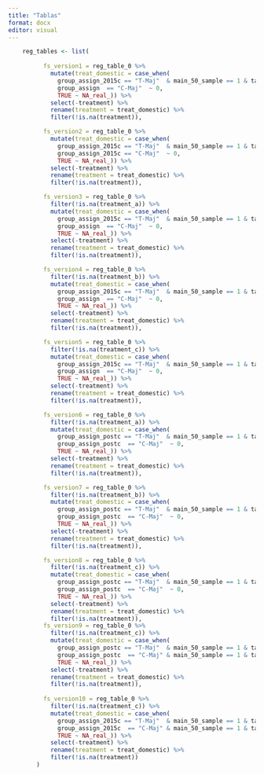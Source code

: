 ```yaml
---
title: "Tablas"
format: docx
editor: visual
---
```


```r
    reg_tables <- list(
          
          fs_version1 = reg_table_0 %>%
            mutate(treat_domestic = case_when(
              group_assign_2015c == "T-Maj"  & main_50_sample == 1 & tasa_ir > 0  ~ 1,
              group_assign  == "C-Maj"  ~ 0,
              TRUE ~ NA_real_)) %>%
            select(-treatment) %>%
            rename(treatment = treat_domestic) %>%
            filter(!is.na(treatment)),

          fs_version2 = reg_table_0 %>%
            mutate(treat_domestic = case_when(
              group_assign_2015c == "T-Maj"  & main_50_sample == 1 & tasa_ir > 0  ~ 1,
              group_assign_2015c == "C-Maj"  ~ 0,
              TRUE ~ NA_real_)) %>%
            select(-treatment) %>%
            rename(treatment = treat_domestic) %>%
            filter(!is.na(treatment)),

          fs_version3 = reg_table_0 %>%
            filter(!is.na(treatment_a)) %>%
            mutate(treat_domestic = case_when(
              group_assign_2015c == "T-Maj"  & main_50_sample == 1 & tasa_ir > 0  ~ 1,
              group_assign  == "C-Maj"  ~ 0,
              TRUE ~ NA_real_)) %>%
            select(-treatment) %>%
            rename(treatment = treat_domestic) %>%
            filter(!is.na(treatment)),

          fs_version4 = reg_table_0 %>%
            filter(!is.na(treatment_b)) %>%
            mutate(treat_domestic = case_when(
              group_assign_2015c == "T-Maj"  & main_50_sample == 1 & tasa_ir > 0  ~ 1,
              group_assign  == "C-Maj"  ~ 0,
              TRUE ~ NA_real_)) %>%
            select(-treatment) %>%
            rename(treatment = treat_domestic) %>%
            filter(!is.na(treatment)),

          fs_version5 = reg_table_0 %>%
            filter(!is.na(treatment_c)) %>%
            mutate(treat_domestic = case_when(
              group_assign_2015c == "T-Maj"  & main_50_sample == 1 & tasa_ir > 0  ~ 1,
              group_assign  == "C-Maj"  ~ 0,
              TRUE ~ NA_real_)) %>%
            select(-treatment) %>%
            rename(treatment = treat_domestic) %>%
            filter(!is.na(treatment)),

          fs_version6 = reg_table_0 %>%
            filter(!is.na(treatment_a)) %>%
            mutate(treat_domestic = case_when(
              group_assign_postc == "T-Maj"  & main_50_sample == 1 & tasa_ir > 0  ~ 1,
              group_assign_postc  == "C-Maj"  ~ 0,
              TRUE ~ NA_real_)) %>%
            select(-treatment) %>%
            rename(treatment = treat_domestic) %>%
            filter(!is.na(treatment)),

          fs_version7 = reg_table_0 %>%
            filter(!is.na(treatment_b)) %>%
            mutate(treat_domestic = case_when(
              group_assign_postc == "T-Maj"  & main_50_sample == 1 & tasa_ir > 0  ~ 1,
              group_assign_postc  == "C-Maj"  ~ 0,
              TRUE ~ NA_real_)) %>%
            select(-treatment) %>%
            rename(treatment = treat_domestic) %>%
            filter(!is.na(treatment)),

          fs_version8 = reg_table_0 %>%
            filter(!is.na(treatment_c)) %>%
            mutate(treat_domestic = case_when(
              group_assign_postc == "T-Maj"  & main_50_sample == 1 & tasa_ir > 0  ~ 1,
              group_assign_postc  == "C-Maj"  ~ 0,
              TRUE ~ NA_real_)) %>%
            select(-treatment) %>%
            rename(treatment = treat_domestic) %>%
            filter(!is.na(treatment)),
          fs_version9 = reg_table_0 %>% 
            filter(!is.na(treatment_c)) %>%
            mutate(treat_domestic = case_when(
              group_assign_postc == "T-Maj"  & main_50_sample == 1 & tasa_ir > 0  ~ 1,
              group_assign_postc  == "C-Maj" & main_50_sample == 1 & tasa_ir > 0 ~ 0,
              TRUE ~ NA_real_)) %>%
            select(-treatment) %>%
            rename(treatment = treat_domestic) %>%
            filter(!is.na(treatment)),
          
          fs_version10 = reg_table_0 %>% 
            filter(!is.na(treatment_c)) %>%
            mutate(treat_domestic = case_when(
              group_assign_2015c == "T-Maj"  & main_50_sample == 1 & tasa_ir > 0  ~ 1,
              group_assign_2015c  == "C-Maj" & main_50_sample == 1 & tasa_ir > 0 ~ 0,
              TRUE ~ NA_real_)) %>%
            select(-treatment) %>%
            rename(treatment = treat_domestic) %>%
            filter(!is.na(treatment))
        )
```
